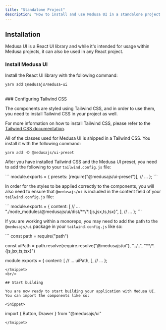 ```yaml
---
title: "Standalone Project"
description: "How to install and use Medusa UI in a standalone project."
---
```


## Installation

Medusa UI is a React UI library and while it's intended for usage within Medusa projects, it can also be used in any React project.
<br/>

### Install Medusa UI

Install the React UI library with the following command:

<Command className="my-4">`yarn add @medusajs/medusa-ui`</Command>

<br/>
### Configuring Tailwind CSS

The components are styled using Tailwind CSS, and in order to use them, you need to install Tailwind CSS in your project as well.

For more information on how to install Tailwind CSS, please refer to the [Tailwind CSS documentation](https://tailwindcss.com/docs/installation).

All of the classes used for Medusa UI is shipped in a Tailwind CSS. You install it with the following command:

<Command className="my-4">`yarn add -D @medusajs/ui-preset`</Command>

After you have installed Tailwind CSS and the Medusa UI preset, you need to add the following to your `tailwind.config.js` file:

<Snippet>
```
module.exports = {
  presets: [require("@medusajs/ui-preset")],
  // ...
};
```
</Snippet>

In order for the styles to be applied correctly to the components, you will also need to ensure that
`@medusajs/ui` is included in the content field of your `tailwind.config.js` file:

<Snippet>
```
module.exports = {
  content: [
    // ...
    "./node_modules/@medusajs/ui/dist/**/*.{js,jsx,ts,tsx}",
  ],
  // ...
};
```
</Snippet>

If you are working within a monorepo, you may need to add the path to the `@medusajs/ui` package in your `tailwind.config.js` like so:

<Snippet>
```
const path = require("path")

const uiPath = path.resolve(require.resolve("@medusajs/ui"), "../..", "**/*.{js,jsx,ts,tsx}")

module.exports = {
  content: [
    // ...
    uiPath,
  ],
  // ...
};
```
</Snippet>
<br/>

## Start building

You are now ready to start building your application with Medusa UI. You can import the components like so:

<Snippet>
```
import { Button, Drawer } from "@medusajs/ui"
```
</Snippet>

